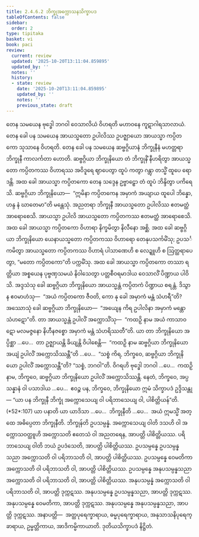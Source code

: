 ```yaml
---
title: 2.4.6.2 ဘိက္ခုအက္ကောသနသိက္ခာပဒ
tableOfContents: false
sidebar:
  order: 2
type: tipitaka
basket: vi
book: paci
review:
  current: review
  updated: '2025-10-20T13:11:04.859895'
  updated_by: ''
  notes: ''
  history:
  - state: review
    date: '2025-10-20T13:11:04.859895'
    updated_by: ''
    notes: ''
    previous_state: draft
---
```



<DynamicBreadcrumb />


<ReviewStatus review={frontmatter.review} showDetails={true} />

<HypothesisAnnotation frontmatter={frontmatter} />

<Division number="1028" book="paci" e="ch" v="2" p="405">

<Paragraph number="3103" book="paci">
တေန သမယေန ဗုဒ္ဓေါ ဘဂဝါ ဝေသာလိယံ ဝိဟရတိ မဟာဝနေ ကူဋာဂါရသာလာယံ. တေန ခေါ ပန သမယေန အာယသ္မတော ဥပါလိဿ ဥပဇ္ဈာယော အာယသ္မာ ကပ္ပိတကော သုသာနေ ဝိဟရတိ. တေန ခေါ ပန သမယေန ဆဗ္ဗဂ္ဂိယာနံ ဘိက္ခုနီနံ မဟတ္တရာ ဘိက္ခုနီ ကာလင်္ကတာ ဟောတိ. ဆဗ္ဗဂ္ဂိယာ ဘိက္ခုနိယော တံ ဘိက္ခုနိံ နီဟရိတွာ အာယသ္မတော ကပ္ပိတကဿ ဝိဟာရဿ အဝိဒူရေ ဈာပေတွာ ထူပံ ကတွာ ဂန္တွာ တသ္မိံ ထူပေ ရောဒန္တိ. အထ ခေါ အာယသ္မာ ကပ္ပိတကော တေန သဒ္ဒေန ဥဗ္ဗာဠှော တံ ထူပံ ဘိန္ဒိတွာ ပကိရေသိ. ဆဗ္ဗဂ္ဂိယာ ဘိက္ခုနိယော—  “ဣမိနာ ကပ္ပိတကေန အမှာကံ အယျာယ ထူပေါ ဘိန္နော, ဟန္ဒ နံ ဃာတေမာ”တိ မန္တေသုံ. အညတရာ ဘိက္ခုနီ အာယသ္မတော ဥပါလိဿ ဧတမတ္ထံ အာရောစေသိ. အာယသ္မာ ဥပါလိ အာယသ္မတော ကပ္ပိတကဿ ဧတမတ္ထံ အာရောစေသိ. အထ ခေါ အာယသ္မာ ကပ္ပိတကော ဝိဟာရာ နိက္ခမိတွာ နိလီနော အစ္ဆိ. အထ ခေါ ဆဗ္ဗဂ္ဂိယာ ဘိက္ခုနိယော ယေနာယသ္မတော ကပ္ပိတကဿ ဝိဟာရော တေနုပသင်္ကမိံသု; ဥပသင်္ကမိတွာ အာယသ္မတော ကပ္ပိတကဿ ဝိဟာရံ ပါသာဏေဟိ စ လေဍ္ဍူဟိ စ ဩတ္ထရာပေတွာ, “မတော ကပ္ပိတကော”တိ ပက္ကမိံသု.
</Paragraph>

<Paragraph number="3104" book="paci">
အထ ခေါ အာယသ္မာ ကပ္ပိတကော တဿာ ရတ္တိယာ အစ္စယေန ပုဗ္ဗဏှသမယံ နိဝါသေတွာ ပတ္တစီဝရမာဒါယ ဝေသာလိံ ပိဏ္ဍာယ ပါဝိသိ. အဒ္ဒသံသု ခေါ ဆဗ္ဗဂ္ဂိယာ ဘိက္ခုနိယော အာယသ္မန္တံ ကပ္ပိတကံ ပိဏ္ဍာယ စရန္တံ. ဒိသွာန ဧဝမာဟံသု—  “အယံ ကပ္ပိတကော ဇီဝတိ, ကော နု ခေါ အမှာကံ မန္တံ သံဟရီ”တိ?
</Paragraph>

<Paragraph number="3105" book="paci">
အဿောသုံ ခေါ ဆဗ္ဗဂ္ဂိယာ ဘိက္ခုနိယော—  “အယျေန ကိရ ဥပါလိနာ အမှာကံ မန္တော သံဟဋော”တိ. တာ အာယသ္မန္တံ ဥပါလိံ အက္ကောသိံသု—  “ကထဉှိ နာမ အယံ ကာသာဝဋော မလမဇ္ဇနော နိဟီနဇစ္စော အမှာကံ မန္တံ သံဟရိဿတီ”တိ.
</Paragraph>

<Paragraph number="3106" book="paci">
ယာ တာ ဘိက္ခုနိယော အပ္ပိစ္ဆာ …ပေ…  တာ ဥဇ္ဈာယန္တိ ခိယျန္တိ ဝိပါစေန္တိ—  “ကထဉှိ နာမ ဆဗ္ဗဂ္ဂိယာ ဘိက္ခုနိယော အယျံ ဥပါလိံ အက္ကောသိဿန္တီ”တိ …ပေ…  “သစ္စံ ကိရ, ဘိက္ခဝေ, ဆဗ္ဗဂ္ဂိယာ ဘိက္ခုနိယော ဥပါလိံ အက္ကောသန္တီ”တိ? “သစ္စံ, ဘဂဝါ”တိ. ဝိဂရဟိ ဗုဒ္ဓေါ ဘဂဝါ …ပေ…  ကထဉှိ နာမ, ဘိက္ခဝေ, ဆဗ္ဗဂ္ဂိယာ ဘိက္ခုနိယော ဥပါလိံ အက္ကောသိဿန္တိ. နေတံ, ဘိက္ခဝေ, အပ္ပသန္နာနံ ဝါ ပသာဒါယ …ပေ…  ဧဝဉ္စ ပန, ဘိက္ခဝေ, ဘိက္ခုနိယော ဣမံ သိက္ခာပဒံ ဥဒ္ဒိသန္တု—
</Paragraph>

</Division>
<Division number="1029" book="paci" e="ch" v="2" p="406">

<Paragraph number="3107" book="paci">
<Emphasis>“ယာ ပန ဘိက္ခုနီ ဘိက္ခုံ အက္ကောသေယျ ဝါ ပရိဘာသေယျ ဝါ, ပါစိတ္တိယန်”</Emphasis>တိ. (*52*:<Emphasis>107</Emphasis>)
</Paragraph>

</Division>
<Division number="1030" book="paci" e="ch" v="2" p="406">

<Paragraph number="3108" book="paci">
<Emphasis>ယာ ပနာ</Emphasis>တိ ယာ ယာဒိသာ …ပေ…  <Emphasis>ဘိက္ခုနီ</Emphasis>တိ …ပေ…  အယံ ဣမသ္မိံ အတ္ထေ အဓိပ္ပေတာ ဘိက္ခုနီတိ.
</Paragraph>

<Paragraph number="3109" book="paci">
<Emphasis>ဘိက္ခုန်</Emphasis>တိ ဥပသမ္ပန္နံ. <Emphasis>အက္ကောသေယျ ဝါ</Emphasis>တိ ဒသဟိ ဝါ အက္ကောသဝတ္ထူဟိ အက္ကောသတိ ဧတေသံ ဝါ အညတရေန, အာပတ္တိ ပါစိတ္တိယဿ.
</Paragraph>

<Paragraph number="3110" book="paci">
<Emphasis>ပရိဘာသေယျ ဝါ</Emphasis>တိ ဘယံ ဥပဒံသေတိ, အာပတ္တိ ပါစိတ္တိယဿ.
</Paragraph>

</Division>
<Division number="1031" book="paci" e="ch" v="2" p="406">

<Paragraph number="3111" book="paci">
ဥပသမ္ပန္နေ ဥပသမ္ပန္နသညာ အက္ကောသတိ ဝါ ပရိဘာသတိ ဝါ, အာပတ္တိ ပါစိတ္တိယဿ. ဥပသမ္ပန္နေ ဝေမတိကာ အက္ကောသတိ ဝါ ပရိဘာသတိ ဝါ, အာပတ္တိ ပါစိတ္တိယဿ. ဥပသမ္ပန္နေ အနုပသမ္ပန္နသညာ အက္ကောသတိ ဝါ ပရိဘာသတိ ဝါ, အာပတ္တိ ပါစိတ္တိယဿ.
</Paragraph>

<Paragraph number="3112" book="paci">
အနုပသမ္ပန္နံ အက္ကောသတိ ဝါ ပရိဘာသတိ ဝါ, အာပတ္တိ ဒုက္ကဋဿ. အနုပသမ္ပန္နေ ဥပသမ္ပန္နသညာ, အာပတ္တိ ဒုက္ကဋဿ. အနုပသမ္ပန္နေ ဝေမတိကာ, အာပတ္တိ ဒုက္ကဋဿ. အနုပသမ္ပန္နေ အနုပသမ္ပန္နသညာ, အာပတ္တိ ဒုက္ကဋဿ.
</Paragraph>

</Division>
<Division number="1032" book="paci" e="ch" v="2" p="407">

<Paragraph number="3113" book="paci">
အနာပတ္တိ—  အတ္ထပုရေက္ခာရာယ, ဓမ္မပုရေက္ခာရာယ, အနုသာသနိပုရေက္ခာရာယ, ဥမ္မတ္တိကာယ, အာဒိကမ္မိကာယာတိ.

</Paragraph>
</Division>

<Paragraph number="3114" type="center" book="paci">
ဒုတိယသိက္ခာပဒံ နိဋ္ဌိတံ.
</Paragraph>